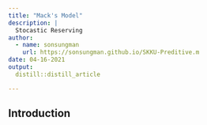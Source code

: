 ```yaml
---
title: "Mack's Model"
description: |
  Stocastic Reserving
author:
  - name: sonsungman
    url: https://sonsungman.github.io/SKKU-Preditive.m
date: 04-16-2021
output:
  distill::distill_article

---
```



## Introduction

